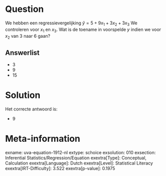 Question
========

We hebben een regressievergelijking $\hat{y} = 5 + 9x_{1} +
3x_{2} + 3x_{3}$ We controleren voor *x*~1~ en *x*~3~. Wat is de
toename in voorspelde *y* indien we voor *x*~2~ van 3 naar 6 gaan?

Answerlist
----------

* 3
* 9
* 15

Solution
========

Het correcte antwoord is: 

* 9

Meta-information
================
exname: uva-equation-1912-nl
extype: schoice
exsolution: 010
exsection: Inferential Statistics/Regression/Equation
exextra[Type]: Conceptual, Calculation
exextra[Language]: Dutch
exextra[Level]: Statistical Literacy
exextra[IRT-Difficulty]: 3.522
exextra[p-value]: 0.1975
